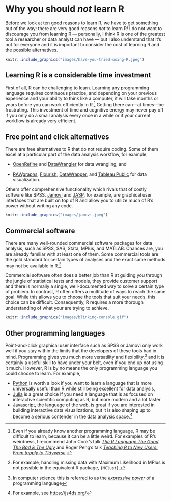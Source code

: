 # Why you should *not* learn R {.unnumbered}

Before we look at ten good reasons to learn R, we have to get something out of the way:
there are very good reasons *not* to learn R! I do not want to discourage you from
learning R --- personally, I think R is one of the greatest tool a researcher or data
analyst can have --- but I also understand that it's not for everyone and it is important
to consider the cost of learning R and the possible alternatives.

```r
knitr::include_graphics("images/have-you-tried-using-R.jpeg")
```

## Learning R is a considerable time investment {.unnumbered}

First of all, R can be challenging to learn. Learning any programming language
requires continuous practice, and depending on your previous experience and your ability
to think like a computer, it will take months or years before you can work efficiently in
R.[^why-not-1] Getting there can---at times---be frustrating. This investment of time and cognitive
energy may never pay off if you only do a small analysis every once in a while or if your
current workflow is already very efficient.

[^why-not-1]: Even if you already know another programming language, R may be difficult to
    learn, because it can be a little weird. For examples of R's weirdness, I recommend
    John Cook's talk [*The R Language The Good The Bad & The
    Ugly*](https://youtu.be/6S9r_YbqHy8) and Roger Peng's talk [*Teaching R to New Users:
    From tapply to Tidyverse*](https://youtu.be/5033jBHFiHE)*.*

## Free point and click alternatives {.unnumbered}

There are free alternatives to R that do not require coding. Some of them excel at a
particular part of the data analysis workflow, for example,

-   [OpenRefine](https://openrefine.org/) and
    [DataWrangler](http://vis.stanford.edu/wrangler/) for data wrangling, and

-   [RAWgraphs](https://rawgraphs.io/), [Flourish](https://flourish.studio/),
    [DataWrapper](https://www.datawrapper.de/), and [Tableau
    Public](https://public.tableau.com/) for data visualization.

Others offer comprehensive functionality which rivals that of costly software like SPSS.
[Jamovi](https://www.jamovi.org/) and [JASP](https://jasp-stats.org/), for example, are
graphical user interfaces that are built on top of R and allow you to utilize much of R's
power without writing any code.

```r
knitr::include_graphics("images/jamovi.jpeg")
```

## Commercial software {.unnumbered}

There are many well-rounded commercial software packages for data analysis, such as SPSS,
SAS, Stata, MPlus, and MATLAB. Chances are, you are already familiar with at least one of
them. Some commercial tools are the gold standard for certain types of analyses and the
exact same methods may not be available in R.[^why-not-2]

[^why-not-2]: For example, handling missing data with Maximum Likelihood in MPlus is not
    possible in the equivalent R package, `{MClust}`.

Commercial software often does a better job than R at guiding you through the jungle of
statistical tests and models, they provide customer support and there is normally a
single, well-documented way to solve a certain type of problem. In contrast, R often
offers a multitude of ways to reach the same goal. While this allows you to choose the
tools that suit your needs, this choice can be difficult. Consequently, R requires a more
thorough understanding of what your are trying to achieve.

```r
knitr::include_graphics("images/blinking-console.gif")
```

## Other programming languages {.unnumbered}

Point-and-click graphical user interface such as SPSS or Jamovi only work well if you stay
within the limits that the developers of these tools had in mind. Programming gives you
much more versatility and flexibility,[^why-not-3] and it is certainly a useful skill to
have under your belt, even if you end up not using it much. However, R is by no means the
only programming language you could choose to learn. For example,

[^why-not-3]: In computer science this is referred to as the [*expressive
    power*](https://en.wikipedia.org/wiki/Expressive_power_(computer_science)) of a
    programming language

-   [Python](https://www.python.org/) is worth a look if you want to learn a language that
    is more universally useful than R while still being excellent for data analysis,
-   [Julia](https://julialang.org/) is a great choice If you need a language that is as
    focused on interactive scientific computing as R, but more modern and a lot faster
-   [Javascript](https://developer.mozilla.org/en-US/docs/Web/JavaScript), the language of
    the web, is great if you are interested in building interactive data visualizations,
    but it is also shaping up to become a serious contender in the data analysis
    space.[^why-not-4]

[^why-not-4]: For example, see <https://js4ds.org/>

